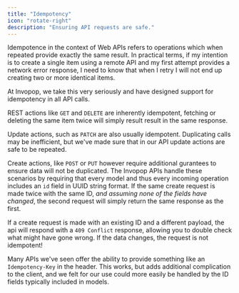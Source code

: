 ```yaml
---
title: "Idempotency"
icon: "rotate-right"
description: "Ensuring API requests are safe."
---
```


Idempotence in the context of Web APIs refers to operations which when repeated
provide exactly the same result. In practical terms, if my intention is to
create a single item using a remote API and my first attempt provides a network
error response, I need to know that when I retry I will not end up creating two
or more identical items.

At Invopop, we take this very seriously and have designed support for
idempotency in all API calls.

REST actions like `GET` and `DELETE` are inherently idempotent, fetching or
deleting the same item twice will simply result result in the same response.

Update actions, such as `PATCH` are also usually idempotent. Duplicating calls
may be inefficient, but we've made sure that in our API update actions are safe
to be repeated.

Create actions, like `POST` or `PUT` however require additional gurantees to
ensure data will not be duplicated. The Invopop APIs handle these scenarios by
requiring that every model and thus every incoming operation includes an `id`
field in UUID string format. If the same create request is
made twice with the same ID, _and assuming none of the fields have changed_, the
second request will simply return the same response as the first.

If a create request is made with an existing ID and a different payload, the api
will respond with a `409 Conflict` response, allowing you to double check what
might have gone wrong. If the data changes, the request is not idempotent!

Many APIs we've seen offer the ability to provide something like an
`Idempotency-Key` in the header. This works, but adds additional complication to
the client, and we felt for our use could more easily be handled by the ID
fields typically included in models.